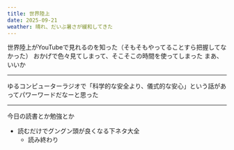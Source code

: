 ```yaml
---
title: 世界陸上
date: 2025-09-21
weather: 晴れ、だいぶ暑さが緩和してきた
---
```


世界陸上がYouTubeで見れるのを知った（そもそもやってることすら把握してなかった）
おかげで色々見てしまって、そこそこの時間を使ってしまった
まあ、いいか

---

<YouTube id="fft1OojZyLs" playlabel="Play" />

ゆるコンピューターラジオで「科学的な安全より、儀式的な安心」という話があってパワーワードだなーと思った

---

今日の読書とか勉強とか
- 読むだけでグングン頭が良くなる下ネタ大全
	- 読み終わり